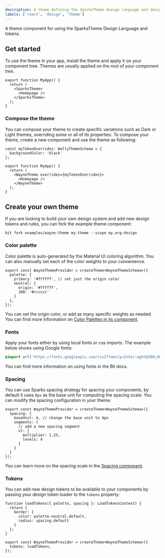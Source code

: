 ```yaml
---
description: A theme defining the SparksTheme design language and design tokens.
labels: ['react', 'design', 'theme']
---
```


A theme component for using the SparksTheme Design Language and tokens.

## Get started

To use the theme in your app, install the theme and apply it on your component tree.
Themes are usually applied on the root of your component tree.

```tsx
export function MyApp() {
  return (
    <SparksTheme>
      <Homepage />
    </SparksTheme>
  );
}
```

### Compose the theme

You can compose your theme to create specific variations such as Dark or Light themes, overriding some or all of its properties. 
To compose your theme, create a new component and use the theme as following:

```tsx
const myTokenOverrides: WallyThemeSchema = {
  backgroundColor: 'black'
};

export function MyApp() {
  return (
    <WayneTheme overrides={myTokenOverrides}>
      <Homepage />
    </WayneTheme>
  );
}
```

## Create your own theme

If you are looking to build your own design system and add new design tokens and rules, you can fork the example theme component:

```
bit fork examples/wayne-theme my-theme --scope my.org-design
```

### Color palette

Color palette is auto-generated by the Material UI coloring algorithm. You can also manually set each of the color weights to your convenience. 

```tsx
export const WayneThemeProvider = createTheme<WayneThemeSchema>({
  palette: {
    primary: '#ffffff', // set just the origin color
    neutral: {
      origin: '#ffffff',
      100: '#cccccc'
    }
  },
});
```

You can set the origin color, or add as many specific weights as needed. You can find more information on [Color Palettes in its component](/).

### Fonts

Apply your fonts either by using local fonts or css imports. The example below shows using Google fonts:

```css
@import url('https://fonts.googleapis.com/css2?family=Inter:wght@300;400;700&display=swap');
```

You can find more information on using fonts in the Bit docs.

### Spacing

You can use Sparks spacing strategy for spacing your components, by default it uses `8px` as the base unit for computing the spacing scale. You can modify the spacing configuration in your theme:

```tsx
export const WayneThemeProvider = createTheme<WayneThemeSchema>({
  spacing: {
    baseUnit: 4, // change the base unit to 4px
    segments: {
      // add a new spacing segment
      xl: {
        multiplier: 1.25,
        levels: 4
      }
    }
  }
});
```

You can learn more on the spacing scale in the [Spacing component](/).

### Tokens

You can add new design tokens to be available to your components by passing your design token loader to the `tokens` property:

```tsx
function loadTokens({ palette, spacing }: LoadTokensContext) {
  return {
    border: {
      color: palette.neutral.default,
      radius: spacing.default
    }
  };
}

export const WayneThemeProvider = createTheme<WayneThemeSchema>({
  tokens: loadTokens,
});
```


